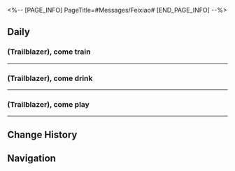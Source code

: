 <%-- [PAGE_INFO]
PageTitle=#Messages/Feixiao#
[END_PAGE_INFO] --%>
{{Messages Infobox
|id        = 1220
|image     = Character Feixiao Icon.png
|type      = Character
|sender    = Feixiao
|signature = Itching for a fight
|faction   = The Xianzhou Yaoqing
}}

==Daily==
===(Trailblazer), come train===
{{Messages|text=
:'''Feixiao:''' (Trailblazer), come train
:{Choice} ?
::'''(Trailblazer):''' ?
:{Choice} Train? I'm down
::'''(Trailblazer):''' Train? I'm down to train anything
:'''Feixiao:''' I was too busy yesterday. I have to train today!
:'''Feixiao:''' [[undefined|80px]]
:'''Feixiao:''' I hate missing a day of training
:{Choice} Bring it on!
::'''(Trailblazer):''' Bring it on!
::'''Feixiao:''' That's the stuff!
:{Choice} Me... as a punching bag?
::'''(Trailblazer):''' Uhh... You want me to be your human punching bag?
::'''(Trailblazer):''' I think I'll leave it...
::'''Feixiao:''' I wouldn't dare! You are my respected adversary
:{Choice} You want me to fight you?
::'''(Trailblazer):''' You want me to fight you?
::'''Feixiao:''' A fine idea!
:'''Feixiao:''' I know a great place to train. I know you'll love it
:'''Feixiao:''' They have 300 different weight options for barbells!
:'''Feixiao:''' Their treadmills run as fast as comets!
:'''Feixiao:''' Their punching bags are as firm as Qlipoth!
:'''Feixiao:''' Just one day here and all your worries will melt away!
:{Choice} Yesyesyesyesyes
::'''(Trailblazer):''' Yesyesyesyesyes
::'''(Trailblazer):''' I can't wait. I'm on my way
:{Choice} Will I survive that gym?
::'''(Trailblazer):''' That all sounds amazing
::'''(Trailblazer):''' I've got things to do
::'''(Trailblazer):''' [[File:Sticker PPG 05 Wubbaboo 06.png|80px]]
:'''Feixiao:''' I'll get started without you!
:'''Feixiao:''' Send me a message if you want to join
:'''Feixiao:''' You can bring some friends if you like
:'''Feixiao:''' [[File:Sticker PPG 07 Pom-Pom 12.png|80px]]
}}
----

===(Trailblazer), come drink===
{{Messages|text=
:'''Feixiao:''' (Trailblazer), come drink
:{Choice} ?
::'''(Trailblazer):''' ?
:{Choice} Drink? I'm down
::'''(Trailblazer):''' Drink? I'm always down to drink
:'''Feixiao:''' I didn't know the Luofu had Whale-Tide Spring lattes
:'''Feixiao:''' Up for a coffee?
:{Choice} Yes! Coffee!
::'''(Trailblazer):''' Yes! Coffee! I need a boost!
:{Choice} I'm worried it'll keep me awake
::'''(Trailblazer):''' Nah, I'm worried it'll keep me awake
:{Choice} Wait... Himeko's coffee...
::'''(Trailblazer):''' Himeko's coffee gave me an internal injury. I'll pass
::'''Feixiao:''' It's that awesome?
::'''Feixiao:''' I'm in for the challenge
:'''Feixiao:''' It smells great!
:'''Feixiao:''' That was cool!
:'''Feixiao:''' Gimme another cup!
:'''Feixiao:''' I'm all done
:'''Feixiao:''' I have made a mistake
:'''Feixiao:''' I should have brought my own pot
:{Choice} Yesyesyesyesyes
::'''(Trailblazer):''' Yesyesyesyesyes
::'''(Trailblazer):''' I can't wait. I'm on my way
:{Choice} You're really drinking that much?
::'''(Trailblazer):''' You're really drinking that much?
:'''Feixiao:''' Honestly, I found it strange at first, too
:'''Feixiao:''' But I've been so busy with military work lately. I need it to keep my brain awake or I just don't function properly
:'''Feixiao:''' All done. Now I'm happy. I'm heading back now
:'''Feixiao:''' I've still got hundreds of meetings and thousands of battles to deal with
:'''Feixiao:''' Catch you later
:{{DIcon|Warning}} Your friend Feixiao is offline
}}
----

===(Trailblazer), come play===
{{Messages|text=
:'''Feixiao:''' (Trailblazer), come play
:{Choice} ?
::'''(Trailblazer):''' ?
:{Choice} You're on holiday?
::'''(Trailblazer):''' You've finally taken a holiday?
::'''Feixiao:''' Holiday? Of course not!
:{Choice} Play? I'm down
::'''(Trailblazer):''' Play? I'm always down to play
:'''Feixiao:''' There's an outdoor shooting simulation
:'''Feixiao:''' It'll be fun, exciting, and good exercise for military extrapolation
:'''Feixiao:''' You wanna come?
:'''Feixiao:''' I'm sure with your skills, you're bound to get a top score
:{Choice} Go, Team Express!
::'''(Trailblazer):''' The Astral Express Team is coming for victory!
::'''Feixiao:''' It will be a wonderful showdown!
:{Choice} Are you taking part, too?
::'''(Trailblazer):''' Are you taking part, too?
::'''Feixiao:''' Of course. I wouldn't miss a fun competition like that
:{Choice} And the prizes?
::'''(Trailblazer):''' So, what are the prizes?
::'''Feixiao:''' That's a secret. Come and you'll find out!
:'''Feixiao:''' The Yaoqing often holds national competitions like these. I attend all the time
:'''Feixiao:''' It's the taking part that counts!
:'''Feixiao:''' When I first joined the Verdant Knights, we had these events every month. I miss those days!
:'''Feixiao:''' Alright, let me know if you want to take part
:'''Feixiao:''' See ya~
}}
----

==Change History==
{{Change History|2.5}}

==Navigation==
{{Messages Navbox}}